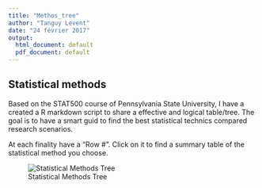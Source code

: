 ```yaml
---
title: "Methos_tree"
author: "Tanguy Levent"
date: "24 février 2017"
output:
  html_document: default
  pdf_document: default
---
```


## Statistical methods  

Based on the STAT500 course of Pennsylvania State University, I have a created a 
R markdown script to share a effective and logical table/tree. The goal is to have
a smart guid to find the best statistical technics compared research scenarios.

At each finality have a "Row #". Click on it to find a summary table of the statistical method you choose.  

![Statistical Methods Tree](Methods_tree.png)